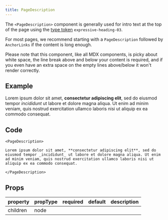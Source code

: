 ```yaml
---
title: PageDescription
---
```


<PageDescription>

The `<PageDescription>` component is generally used for intro text at the top of the page using the [type token](https://www.carbondesignsystem.com/guidelines/typography/expressive) `expressive-heading-03`.

For most pages, we recommend starting with a `PageDescription` followed by `AnchorLinks` if the content is long enough.

</PageDescription>

Please note that this component, like all MDX components, is picky about white space, the line break above and below your content is required, and if you even have an extra space on the empty lines above/below it won't render correctly.

## Example

<PageDescription>

Lorem ipsum dolor sit amet, **consectetur adipiscing elit**, sed do eiusmod tempor _incididunt_ ut labore et dolore magna aliqua. Ut enim ad minim veniam, quis nostrud exercitation ullamco laboris nisi ut aliquip ex ea commodo consequat.

</PageDescription>

## Code

```markup src=https://github.com/carbon-design-system/gatsby-theme-carbon/tree/master/packages/gatsby-theme-carbon/src/components/PageDescription
<PageDescription>

Lorem ipsum dolor sit amet, **consectetur adipiscing elit**, sed do eiusmod tempor _incididunt_ ut labore et dolore magna aliqua. Ut enim ad minim veniam, quis nostrud exercitation ullamco laboris nisi ut aliquip ex ea commodo consequat.

</PageDescription>
```

## Props

| property | propType | required | default | description |
| -------- | -------- | -------- | ------- | ----------- |
| children | node     |          |         |             |
